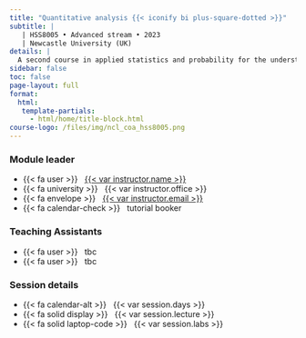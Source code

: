 ```yaml
---
title: "Quantitative analysis {{< iconify bi plus-square-dotted >}}"
subtitle: |
   | HSS8005 • Advanced stream • 2023
   | Newcastle University (UK)
details: |
  A second course in applied statistics and probability for the understanding of society and culture.
sidebar: false
toc: false
page-layout: full
format:
  html:
   template-partials:
     - html/home/title-block.html
course-logo: /files/img/ncl_coa_hss8005.png
---
```


::: {.grid .course-details}

::: {.g-col-4 .g-col-sm-4}


### Module leader

- {{< fa user >}} &nbsp; [{{< var instructor.name >}}]({{< var instructor.url >}})
- {{< fa university >}} &nbsp; {{< var instructor.office >}}
- {{< fa envelope >}} &nbsp; <a href="mailto:{{< var instructor.email >}}">{{< var instructor.email >}}</a>
- {{< fa calendar-check >}} &nbsp; tutorial booker

:::

::: {.g-col-4 .g-col-sm-4}

### Teaching Assistants
- {{< fa user >}} &nbsp; tbc
- {{< fa user >}} &nbsp; tbc

:::

::: {.g-col-4 .g-col-sm-4}

### Session details

- {{< fa calendar-alt >}} &nbsp; {{< var session.days >}}
<!-- - &thinsp;{{< fa location-dot >}} &nbsp; {{< var session.location >}} -->
- {{< fa solid display >}} &nbsp; {{< var session.lecture >}}
- {{< fa solid laptop-code >}} &nbsp; {{< var session.labs >}}
<!-- - {{< fa clock >}} &nbsp; {{< var session.lecture >}} -->
<!-- {{< iconify arcticons canvasstudent >}} &nbsp; [Module Canvas page]({{< var course.canvas >}}) -->

:::

:::

